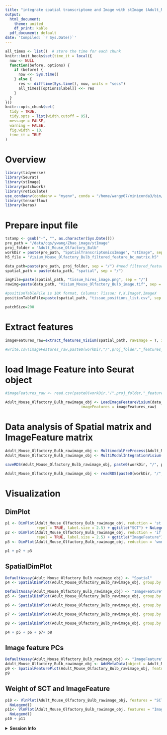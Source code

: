 ```yaml
---
title: "integrate spatial transcriptome and Image with stImage (Adult_Mouse_Olfactory_Bulb)"
output:
  html_document:
    theme: united
    df_print: kable
  pdf_document: default
date: 'Compiled: `r Sys.Date()`'
---
```


```r
all_times <- list()  # store the time for each chunk
knitr::knit_hooks$set(time_it = local({
  now <- NULL
  function(before, options) {
    if (before) {
      now <<- Sys.time()
    } else {
      res <- difftime(Sys.time(), now, units = "secs")
      all_times[[options$label]] <<- res
    }
  }
}))
knitr::opts_chunk$set(
  tidy = TRUE,
  tidy.opts = list(width.cutoff = 95),
  message = FALSE,
  warning = FALSE,
  fig.width = 10,
  time_it = TRUE
)
```


# Overview

```r
library(tidyverse)
library(Seurat)
library(stImage)
library(patchwork)
library(reticulate)
use_condaenv(condaenv = "myenv", conda = "/home/wangy67/miniconda3/bin/conda")
library(tensorflow)
library(keras)
```


# Prepare input file

```r

tstamp <- gsub("-", "", as.character(Sys.Date()))
pre_path = "/data/cqs/ywang/Zhao_image/stImage"
proj_folder = "Adult_Mouse_Olfactory_Bulb"
workDir = paste(pre_path, "SpatialTranscriptomicsImage", "stImage", sep = "/")
h5_file = "Visium_Mouse_Olfactory_Bulb_filtered_feature_bc_matrix.h5"

data_path=paste(pre_path, proj_folder, sep = "/") #need filtered_feature_bc_matrix.h5 file and spatial folder
spatial_path = paste(data_path, "spatial", sep = "/")

imgFile=paste(spatial_path, "tissue_hires_image.png", sep = "/")
rawimg=paste(data_path, "Visium_Mouse_Olfactory_Bulb_image.tif", sep = "/")

#positionTableFile is 10X format, Columns: Tissue; Y,X,ImageY,ImageX
positionTableFile=paste(spatial_path, "tissue_positions_list.csv", sep = "/")

patchSize=200

```


# Extract features

```r
imageFeatures_raw=extract_features_Visium(spatial_path, rawImage = T, imgFile = rawimg, savePatchOnImage = paste0(proj_folder, "_rawpatch", "_", tstamp, ".png"))

#write.csv(imageFeatures_raw,paste0(workDir,"/",proj_folder,"_features_raw_",tstamp,".csv"))

```

# load Image Feature into Seurat object

```r
#imageFeatures_raw <- read.csv(paste0(workDir,"/",proj_folder,"_features_raw_",tstamp,".csv"), row.names=1)

Adult_Mouse_Olfactory_Bulb_rawimage_obj <- LoadImageFeatureVisium(data_path, filename = h5_file,
                                  imageFeatures = imageFeatures_raw)

```

# Data analysis of Spatial matrix and ImageFeature matrix

```r
Adult_Mouse_Olfactory_Bulb_rawimage_obj <- MultimodalPreProcess(Adult_Mouse_Olfactory_Bulb_rawimage_obj, normalizeMethod = "SCT", pcaDim_s=30, pcaDim_i=30, geneResolution=1.05, imageFeatureResolution=2.23)
Adult_Mouse_Olfactory_Bulb_rawimage_obj <- MultiModalIntegrationVisium(Adult_Mouse_Olfactory_Bulb_rawimage_obj, pcaDim_s=30, pcaDim_i=30, imageAndGeneResolution=1.2, MultimodalMethod = c("WNN", "MCIA", "tICA"))
```


```r
saveRDS(Adult_Mouse_Olfactory_Bulb_rawimage_obj, paste0(workDir, "/", proj_folder, "_rawimage_object_vignette", tstamp, ".rds"))
```


```r
Adult_Mouse_Olfactory_Bulb_rawimage_obj <- readRDS(paste0(workDir, "/", "Adult_Mouse_Olfactory_Bulb_rawimage_object_vignette20220726.rds"))
```



# Visualization

## DimPlot

```r
p1 <- DimPlot(Adult_Mouse_Olfactory_Bulb_rawimage_obj, reduction = 'st.umap', group.by = 'seurat_clusters', label = TRUE, 
              repel = TRUE, label.size = 2.5) + ggtitle("SCT") + NoLegend()
p2 <- DimPlot(Adult_Mouse_Olfactory_Bulb_rawimage_obj, reduction = 'if.umap', group.by = 'seurat_clusters', label = TRUE, 
              repel = TRUE, label.size = 2.5) + ggtitle("ImageFeature") + NoLegend()
p3 <- DimPlot(Adult_Mouse_Olfactory_Bulb_rawimage_obj, reduction = 'wnn.umap', label = TRUE, repel = TRUE, label.size = 2.5) + ggtitle("WNN") + NoLegend()

p1 + p2 + p3
```

## SpatialDimPlot

```r
DefaultAssay(Adult_Mouse_Olfactory_Bulb_rawimage_obj) <- "Spatial"
p4 <- SpatialDimPlot(Adult_Mouse_Olfactory_Bulb_rawimage_obj, group.by = "SCT_snn_res.1.05", label = TRUE, label.box = F, label.size = 2) + ggtitle("SCT") & NoLegend()

DefaultAssay(Adult_Mouse_Olfactory_Bulb_rawimage_obj) <- "ImageFeature"
p5 <- SpatialDimPlot(Adult_Mouse_Olfactory_Bulb_rawimage_obj, group.by = "ImageFeature_snn_res.2.23", label = TRUE, label.box = F, label.size = 2) + ggtitle("ImageFeature") & NoLegend()

p6 <- SpatialDimPlot(Adult_Mouse_Olfactory_Bulb_rawimage_obj, group.by = "wsnn_res.1.2", label = TRUE, label.box = F, repel = TRUE, label.size = 2) + ggtitle("WNN") & NoLegend()

p7 <- SpatialDimPlot(Adult_Mouse_Olfactory_Bulb_rawimage_obj, group.by = "mcia_snn_res.1.2", label = TRUE, label.box = F, repel = TRUE, label.size = 2) + ggtitle("MCIA") & NoLegend()

p8 <- SpatialDimPlot(Adult_Mouse_Olfactory_Bulb_rawimage_obj, group.by = "tica_snn_res.1.2", label = TRUE, label.box = F, repel = TRUE, label.size = 2) + ggtitle("tICA") & NoLegend()

p4 + p5 + p6 + p7+ p8
```

## Image feature PCs

```r
DefaultAssay(Adult_Mouse_Olfactory_Bulb_rawimage_obj) <- "ImageFeature"
Adult_Mouse_Olfactory_Bulb_rawimage_obj <- AddMetaData(object = Adult_Mouse_Olfactory_Bulb_rawimage_obj, metadata = as.data.frame(Adult_Mouse_Olfactory_Bulb_rawimage_obj@reductions$ipca@cell.embeddings))
p9 <- SpatialFeaturePlot(Adult_Mouse_Olfactory_Bulb_rawimage_obj, features = colnames(Adult_Mouse_Olfactory_Bulb_rawimage_obj@reductions$ipca@cell.embeddings), alpha = c(0.1, 1), ncol = 5)
p9
```

## Weight of SCT and ImageFeature

```r

p10 <- VlnPlot(Adult_Mouse_Olfactory_Bulb_rawimage_obj, features = "SCT.weight", group.by = 'wsnn_res.1.2', sort = TRUE, pt.size = 0.1) + ggtitle("SCT") +
  NoLegend()
p11<- VlnPlot(Adult_Mouse_Olfactory_Bulb_rawimage_obj, features = "ImageFeature.weight", group.by = 'wsnn_res.1.2', sort = TRUE, pt.size = 0.1) + ggtitle("ImageFeature") +
  NoLegend()
p10 + p11
```


<details>
  <summary>**Session Info**</summary>
```r
sessionInfo()
```
</details>
